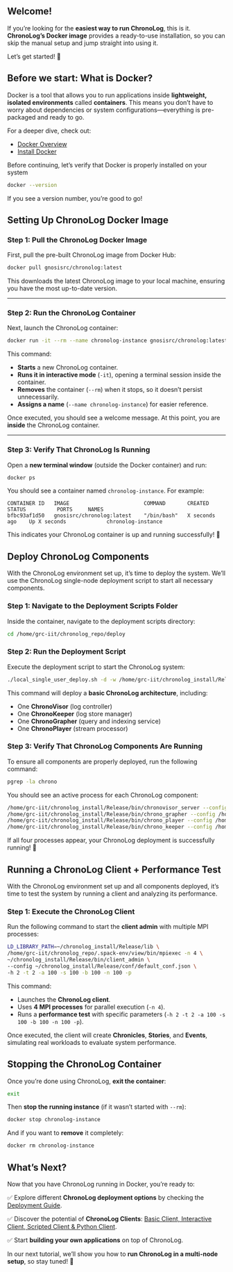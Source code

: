 ## Welcome!
If you’re looking for the **easiest way to run ChronoLog**, this is it. **ChronoLog’s Docker image** provides a ready-to-use installation, so you can skip the manual setup and jump straight into using it.

Let’s get started! 🚀


## Before we start: What is Docker?
Docker is a tool that allows you to run applications inside **lightweight, isolated environments** called **containers**. This means you don’t have to worry about dependencies or system configurations—everything is pre-packaged and ready to go.

For a deeper dive, check out:
- [Docker Overview](https://docs.docker.com/get-started/overview/)
- [Install Docker](https://docs.docker.com/get-docker/)

Before continuing, let’s verify that Docker is properly installed on your system
   
```bash
docker --version
```

If you see a version number, you’re good to go!

## Setting Up ChronoLog Docker Image

### Step 1: Pull the ChronoLog Docker Image
First, pull the pre-built ChronoLog image from Docker Hub:

```bash
docker pull gnosisrc/chronolog:latest
```

This downloads the latest ChronoLog image to your local machine, ensuring you have the most up-to-date version.

---

### Step 2: Run the ChronoLog Container
Next, launch the ChronoLog container:

```bash
docker run -it --rm --name chronolog-instance gnosisrc/chronolog:latest
```

This command:
- **Starts** a new ChronoLog container.
- **Runs it in interactive mode** (`-it`), opening a terminal session inside the container.
- **Removes** the container (`--rm`) when it stops, so it doesn’t persist unnecessarily.
- **Assigns a name** (`--name chronolog-instance`) for easier reference.

Once executed, you should see a welcome message. At this point, you are **inside** the ChronoLog container.

---

### Step 3: Verify That ChronoLog Is Running
Open a **new terminal window** (outside the Docker container) and run:

```bash
docker ps
```

You should see a container named `chronolog-instance`. For example:

```
CONTAINER ID   IMAGE                        COMMAND       CREATED          STATUS          PORTS     NAMES
bfbc93af1d50   gnosisrc/chronolog:latest    "/bin/bash"   X seconds ago    Up X seconds             chronolog-instance
```

This indicates your ChronoLog container is up and running successfully! 🚀

## Deploy ChronoLog Components
With the ChronoLog environment set up, it’s time to deploy the system. We’ll use the ChronoLog single-node deployment script to start all necessary components.

### Step 1: Navigate to the Deployment Scripts Folder
Inside the container, navigate to the deployment scripts directory:

```bash
cd /home/grc-iit/chronolog_repo/deploy
```

### Step 2: Run the Deployment Script
Execute the deployment script to start the ChronoLog system:

```bash
./local_single_user_deploy.sh -d -w /home/grc-iit/chronolog_install/Release
```

This command will deploy a **basic ChronoLog architecture**, including:
- One **ChronoVisor** (log controller)
- One **ChronoKeeper** (log store manager)
- One **ChronoGrapher** (query and indexing service)
- One **ChronoPlayer** (stream processor)

### Step 3: Verify That ChronoLog Components Are Running
To ensure all components are properly deployed, run the following command:

```bash
pgrep -la chrono
```

You should see an active process for each ChronoLog component:

```bash
/home/grc-iit/chronolog_install/Release/bin/chronovisor_server --config /home/grc-iit/chronolog_install/Release/conf/visor_conf.json
/home/grc-iit/chronolog_install/Release/bin/chrono_grapher --config /home/grc-iit/chronolog_install/Release/conf/grapher_conf_1.json
/home/grc-iit/chronolog_install/Release/bin/chrono_player --config /home/grc-iit/chronolog_install/Release/conf/player_conf_1.json
/home/grc-iit/chronolog_install/Release/bin/chrono_keeper --config /home/grc-iit/chronolog_install/Release/conf/keeper_conf_1.json
```

If all four processes appear, your ChronoLog deployment is successfully running! 🚀

## Running a ChronoLog Client + Performance Test
With the ChronoLog environment set up and all components deployed, it’s time to test the system by running a client and analyzing its performance.

### Step 1: Execute the ChronoLog Client
Run the following command to start the **client admin** with multiple MPI processes:

```bash
LD_LIBRARY_PATH=~/chronolog_install/Release/lib \
/home/grc-iit/chronolog_repo/.spack-env/view/bin/mpiexec -n 4 \
~/chronolog_install/Release/bin/client_admin \
--config ~/chronolog_install/Release/conf/default_conf.json \
-h 2 -t 2 -a 100 -s 100 -b 100 -n 100 -p
```

This command:
- Launches the **ChronoLog client**.
- Uses **4 MPI processes** for parallel execution (`-n 4`).
- Runs a **performance test** with specific parameters (`-h 2 -t 2 -a 100 -s 100 -b 100 -n 100 -p`).

Once executed, the client will create **Chronicles**, **Stories**, and **Events**, simulating real workloads to evaluate system performance.

## Stopping the ChronoLog Container
Once you’re done using ChronoLog, **exit the container**:

```bash
exit
```

Then **stop the running instance** (if it wasn’t started with `--rm`):

```bash
docker stop chronolog-instance
```

And if you want to **remove** it completely:

```bash
docker rm chronolog-instance
```

## What’s Next?
Now that you have ChronoLog running in Docker, you’re ready to:

✅ Explore different **ChronoLog deployment options** by checking the [Deployment Guide](https://github.com/grc-iit/ChronoLog/wiki/4.-Deployment).

✅ Discover the potential of **ChronoLog Clients**: [Basic Client, Interactive Client, Scripted Client & Python Client](https://github.com/grc-iit/ChronoLog/wiki/6.-Client-Examples).

✅ Start **building your own applications** on top of ChronoLog.

In our next tutorial, we’ll show you how to **run ChronoLog in a multi-node setup**, so stay tuned! 🚀